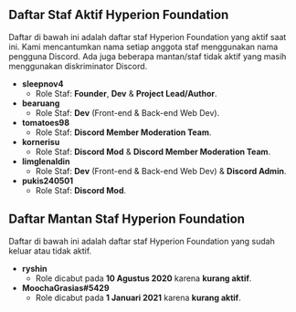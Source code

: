 ## Daftar Staf Aktif Hyperion Foundation
Daftar di bawah ini adalah daftar staf Hyperion Foundation yang aktif saat ini. Kami mencantumkan nama setiap anggota staf menggunakan nama pengguna Discord.
Ada juga beberapa mantan/staf tidak aktif yang masih menggunakan diskriminator Discord.

- **sleepnov4**
  - Role Staf: **Founder**, **Dev** & **Project Lead/Author**.
- **bearuang**
  - Role Staf: **Dev** (Front-end & Back-end Web Dev).
- **tomatoes98**
  - Role Staf: **Discord Member Moderation Team**.
- **kornerisu**
  - Role Staf: **Discord Mod** & **Discord Member Moderation Team**.
- **limglenaldin**
  - Role Staf: **Dev** (Front-end & Back-end Web Dev) & **Discord Admin**.
- **pukis240501**
  - Role Staf: **Discord Mod**.

## Daftar Mantan Staf Hyperion Foundation
Daftar di bawah ini adalah daftar staf Hyperion Foundation yang sudah keluar atau tidak aktif.

- **ryshin**
   - Role dicabut pada **10 Agustus 2020** karena **kurang aktif**.
- **MoochaGrasias#5429**
   - Role dicabut pada **1 Januari 2021** karena **kurang aktif**.
